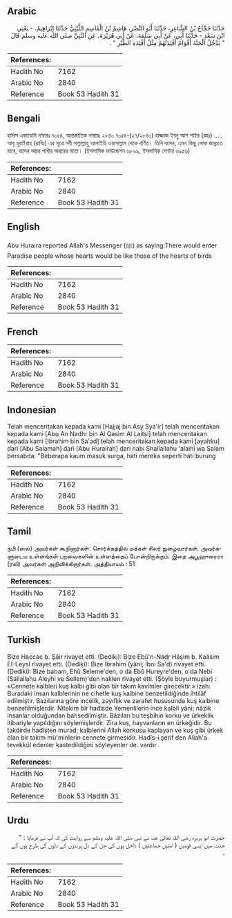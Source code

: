 ## Arabic


<div dir="rtl" lang="ar" style={{fontSize:'larger',backgroundColor:'#f8f9fa',padding:20}}>
حَدَّثَنَا حَجَّاجُ بْنُ الشَّاعِرِ، حَدَّثَنَا أَبُو النَّضْرِ، هَاشِمُ بْنُ الْقَاسِمِ اللَّيْثِيُّ حَدَّثَنَا إِبْرَاهِيمُ، - يَعْنِي ابْنَ سَعْدٍ - حَدَّثَنَا أَبِي، عَنْ أَبِي سَلَمَةَ، عَنْ أَبِي هُرَيْرَةَ، عَنِ النَّبِيِّ صلى الله عليه وسلم قَالَ ‏ "‏ يَدْخُلُ الْجَنَّةَ أَقْوَامٌ أَفْئِدَتُهُمْ مِثْلُ أَفْئِدَةِ الطَّيْرِ ‏"‏ ‏.‏
</div>
<div style={{backgroundColor:'#f8f9fa',padding:20, marginBottom: 10}}><table> <thead> <tr> <th>References:</th> <th></th> </tr> </thead> <tbody><tr><td>Hadith No</td><td>7162</td></tr><tr><td>Arabic No</td><td>2840</td></tr><tr><td>Reference</td><td>Book 53 Hadith 31</td></tr></tbody></table></div>

## Bengali


<div dir="ltr" lang="bn" style={{fontSize:'larger',backgroundColor:'#f8f9fa',padding:20}}>
হাদিস একাডেমি নাম্বারঃ ৭০৫৪, আন্তর্জাতিক নাম্বারঃ ২৮৪০ ৭০৫৪-(২৭/২৮৪০) হাজ্জাজ ইবনু আশ শাইর (রহঃ) ..... আবূ হুরাইরাহ্ (রাযিঃ) এর সূত্রে নবী সাল্লাল্লাহু আলাইহি ওয়াসাল্লাম থেকে বর্ণিত। তিনি বলেন, এমন কিছু লোক জান্নাতে যাবে, যাদের অন্তর পাখীর অন্তরের মতো। (ইসলামিক ফাউন্ডেশন ৬৮৯৯, ইসলামিক সেন্টার ৬৯৫৬)
</div>
<div style={{backgroundColor:'#f8f9fa',padding:20, marginBottom: 10}}><table> <thead> <tr> <th>References:</th> <th></th> </tr> </thead> <tbody><tr><td>Hadith No</td><td>7162</td></tr><tr><td>Arabic No</td><td>2840</td></tr><tr><td>Reference</td><td>Book 53 Hadith 31</td></tr></tbody></table></div>

## English


<div dir="ltr" lang="en" style={{fontSize:'larger',backgroundColor:'#f8f9fa',padding:20}}>
Abu Huraira reported Allah's Messenger (ﷺ) as saying:There would enter Paradise people whose hearts would be like those of the hearts of birds
</div>
<div style={{backgroundColor:'#f8f9fa',padding:20, marginBottom: 10}}><table> <thead> <tr> <th>References:</th> <th></th> </tr> </thead> <tbody><tr><td>Hadith No</td><td>7162</td></tr><tr><td>Arabic No</td><td>2840</td></tr><tr><td>Reference</td><td>Book 53 Hadith 31</td></tr></tbody></table></div>

## French


<div dir="ltr" lang="fr" style={{fontSize:'larger',backgroundColor:'#f8f9fa',padding:20}}>

</div>
<div style={{backgroundColor:'#f8f9fa',padding:20, marginBottom: 10}}><table> <thead> <tr> <th>References:</th> <th></th> </tr> </thead> <tbody><tr><td>Hadith No</td><td>7162</td></tr><tr><td>Arabic No</td><td>2840</td></tr><tr><td>Reference</td><td>Book 53 Hadith 31</td></tr></tbody></table></div>

## Indonesian


<div dir="ltr" lang="id" style={{fontSize:'larger',backgroundColor:'#f8f9fa',padding:20}}>
Telah menceritakan kepada kami [Hajjaj bin Asy Sya'ir] telah menceritakan kepada kami [Abu An Nadhr bin Al Qasim Al Laitsi] telah menceritakan kepada kami [Ibrahim bin Sa'ad] telah menceritakan kepada kami [ayahku] dari [Abu Salamah] dari [Abu Hurairah] dari nabi Shallallahu 'alaihi wa Salam bersabda: "Beberapa kaum masuk surga, hati mereka seperti hati burung
</div>
<div style={{backgroundColor:'#f8f9fa',padding:20, marginBottom: 10}}><table> <thead> <tr> <th>References:</th> <th></th> </tr> </thead> <tbody><tr><td>Hadith No</td><td>7162</td></tr><tr><td>Arabic No</td><td>2840</td></tr><tr><td>Reference</td><td>Book 53 Hadith 31</td></tr></tbody></table></div>

## Tamil


<div dir="ltr" lang="ta" style={{fontSize:'larger',backgroundColor:'#f8f9fa',padding:20}}>
நபி (ஸல்) அவர்கள் கூறினார்கள்: சொர்க்கத்தில் மக்கள் சிலர் நுழைவார்கள். அவர்களுடைய உள்ளங்கள் பறவைகளின் உள்ளத்தைப் போன்றிருக்கும். இதை அபூஹுரைரா (ரலி) அவர்கள் அறிவிக்கிறார்கள். அத்தியாயம் : 51
</div>
<div style={{backgroundColor:'#f8f9fa',padding:20, marginBottom: 10}}><table> <thead> <tr> <th>References:</th> <th></th> </tr> </thead> <tbody><tr><td>Hadith No</td><td>7162</td></tr><tr><td>Arabic No</td><td>2840</td></tr><tr><td>Reference</td><td>Book 53 Hadith 31</td></tr></tbody></table></div>

## Turkish


<div dir="ltr" lang="tr" style={{fontSize:'larger',backgroundColor:'#f8f9fa',padding:20}}>
Bize Haccac b. Şâir rivayet etti. (Dediki): Bize Ebû'n-Nadr Hâşim b. Kaâsım EI-Leysî rivayet etti. (Dediki): Bize İbrahim (yâni; İbni Sa'd) rivayet etti. (Dediki): Bize babam, Ehû Seleme'den, o da Ebû Hureyre'den, o da Nebi (Sallallahu Aleyhi ve Sellem)'den naklen rivayet etti. (Şöyle buyurmuşlar) : «Cennete kalbleri kuş kalbi gîbi olan bir takım kavimler girecektir.» izah: Buradaki insan kalblerinin ne cihetle kuş kalbine benzetildiğinde ihtilâf edilmiştir. Bazılarına göre incelik, zayıflık ve zarafet hususunda kuş kalbine benzetilmişlerdir. Nitekim bir hadîsde Yemenlilerin ince kalbli yâni; nâzik insanlar olduğundan bahsedilmiştir. Bâzıları bu teşbihin korku ve ürkeklik itibariyle yapıldığını söylemişlerdir. Zira kuş, hayvanların en ürkeğidir. Bu takdirde hadîsten murad; kalblerini Allah korkusu kaplayan ve kuş gibi ürkek olan bir takım mü'minlerin cennete girmesidir. Hadîs-i şerif den Allah'a tevekkül edenler kastedildiğini söyleyenler de. vardır
</div>
<div style={{backgroundColor:'#f8f9fa',padding:20, marginBottom: 10}}><table> <thead> <tr> <th>References:</th> <th></th> </tr> </thead> <tbody><tr><td>Hadith No</td><td>7162</td></tr><tr><td>Arabic No</td><td>2840</td></tr><tr><td>Reference</td><td>Book 53 Hadith 31</td></tr></tbody></table></div>

## Urdu


<div dir="rtl" lang="ur" style={{fontSize:'larger',backgroundColor:'#f8f9fa',padding:20}}>
حضرت ابو ہریرہ رضی اللہ تعالیٰ عنہ نے نبی صلی اللہ علیہ وسلم سے روایت کی کہ آپ نے فرمایا : " جنت میں ایسی قومیں ( امتیں جماعتیں ) داخل ہوں کی جن کے دل پرندوں کے دلوں کی طرح ہوں گے ۔
</div>
<div style={{backgroundColor:'#f8f9fa',padding:20, marginBottom: 10}}><table> <thead> <tr> <th>References:</th> <th></th> </tr> </thead> <tbody><tr><td>Hadith No</td><td>7162</td></tr><tr><td>Arabic No</td><td>2840</td></tr><tr><td>Reference</td><td>Book 53 Hadith 31</td></tr></tbody></table></div>